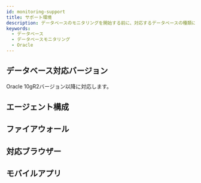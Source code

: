 ```yaml
---
id: monitoring-support
title: サポート環境
description: データベースのモニタリングを開始する前に、対応するデータベースの種類について確認してください。
keywords:
  - データベース
  - データベースモニタリング
  - Oracle
---
```



<Desc name='Oracle' />

## データベース対応バージョン

Oracle 10gR2バージョン以降に対応します。


<DBsupportNote />

## エージェント構成


<Dbsupportenvagentconstruction />

## ファイアウォール


<Proxy />

## 対応ブラウザー


<Supportedbrowser />

## モバイルアプリ


<Mobileapp />
